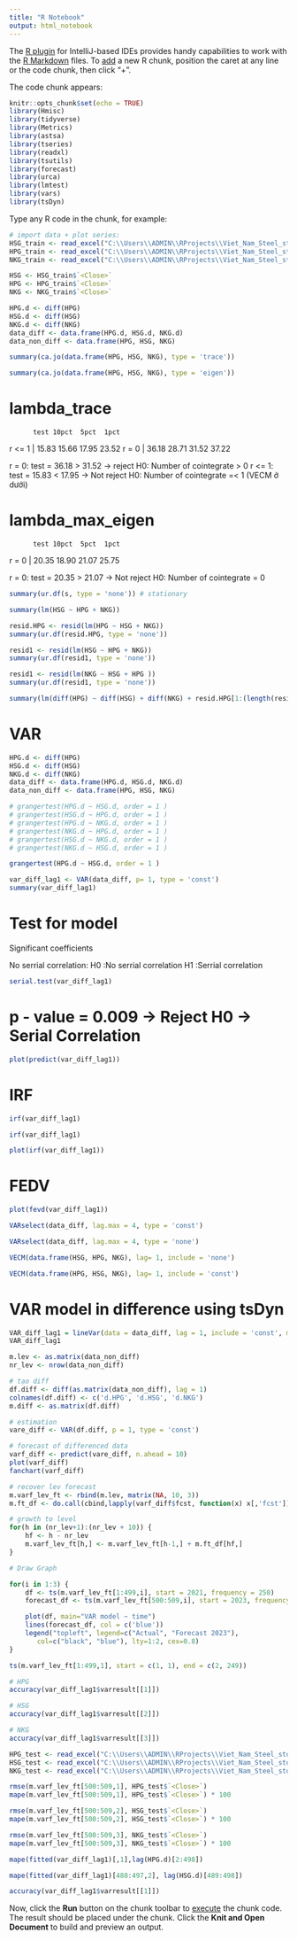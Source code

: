 ```yaml
---
title: "R Notebook"
output: html_notebook
---
```


The [R plugin](https://www.jetbrains.com/help/pycharm/r-plugin-support.html) for IntelliJ-based IDEs provides
handy capabilities to work with the [R Markdown](https://www.jetbrains.com/help/pycharm/r-markdown.html) files.
To [add](https://www.jetbrains.com/help/pycharm/r-markdown.html#add-code-chunk) a new R chunk,
position the caret at any line or the code chunk, then click "+".

The code chunk appears:
```r
knitr::opts_chunk$set(echo = TRUE)
library(Hmisc)
library(tidyverse)
library(Metrics)
library(astsa)
library(tseries)
library(readxl)
library(tsutils)
library(forecast)
library(urca)
library(lmtest)
library(vars)
library(tsDyn)
```

Type any R code in the chunk, for example:
```r
# import data + plot series:
HSG_train <- read_excel("C:\\Users\\ADMIN\\RProjects\\Viet_Nam_Steel_stock_analysis-Time-Series-\\Stock Price - HSG - train.xlsx")
HPG_train <- read_excel("C:\\Users\\ADMIN\\RProjects\\Viet_Nam_Steel_stock_analysis-Time-Series-\\Stock Price - HPG - train.xlsx")
NKG_train <- read_excel("C:\\Users\\ADMIN\\RProjects\\Viet_Nam_Steel_stock_analysis-Time-Series-\\Stock Price - NKG - train.xlsx")
```
```r
HSG <- HSG_train$`<Close>`
HPG <- HPG_train$`<Close>`
NKG <- NKG_train$`<Close>`
```
```r
HPG.d <- diff(HPG)
HSG.d <- diff(HSG)
NKG.d <- diff(NKG)
data_diff <- data.frame(HPG.d, HSG.d, NKG.d)
data_non_diff <- data.frame(HPG, HSG, NKG)
```
```r
summary(ca.jo(data.frame(HPG, HSG, NKG), type = 'trace'))
```
```r
summary(ca.jo(data.frame(HPG, HSG, NKG), type = 'eigen'))
```

# lambda_trace
          test 10pct  5pct  1pct
r <= 1 | 15.83 15.66 17.95 23.52
r = 0  | 36.18 28.71 31.52 37.22

r = 0:  test = 36.18 > 31.52  -> reject H0: Number of cointegrate > 0
r <= 1: test = 15.83 < 17.95  -> Not reject H0: Number of cointegrate =< 1 (VECM ở dưới)

# lambda_max_eigen
          test 10pct  5pct  1pct
r = 0  | 20.35 18.90 21.07 25.75

r = 0:  test = 20.35 > 21.07  -> Not reject H0: Number of cointegrate = 0

```r
summary(ur.df(s, type = 'none')) # stationary
```

```r
summary(lm(HSG ~ HPG + NKG))
```
```r
resid.HPG <- resid(lm(HPG ~ HSG + NKG))
summary(ur.df(resid.HPG, type = 'none'))
```
```r
resid1 <- resid(lm(HSG ~ HPG + NKG))
summary(ur.df(resid1, type = 'none'))
```
```r
resid1 <- resid(lm(NKG ~ HSG + HPG ))
summary(ur.df(resid1, type = 'none'))
```
```r
summary(lm(diff(HPG) ~ diff(HSG) + diff(NKG) + resid.HPG[1:(length(resid.HPG) - 1)]))
```
# VAR
```r
HPG.d <- diff(HPG)
HSG.d <- diff(HSG)
NKG.d <- diff(NKG)
data_diff <- data.frame(HPG.d, HSG.d, NKG.d)
data_non_diff <- data.frame(HPG, HSG, NKG)
```

```r
# grangertest(HPG.d ~ HSG.d, order = 1 )
# grangertest(HSG.d ~ HPG.d, order = 1 )
# grangertest(HPG.d ~ NKG.d, order = 1 )
# grangertest(NKG.d ~ HPG.d, order = 1 )
# grangertest(HSG.d ~ NKG.d, order = 1 )
# grangertest(NKG.d ~ HSG.d, order = 1 )
```
```r
grangertest(HPG.d ~ HSG.d, order = 1 )
```
```r
var_diff_lag1 <- VAR(data_diff, p= 1, type = 'const')
summary(var_diff_lag1)
```
# Test for model
Significant coefficients

No serrial correlation:         H0 :No serrial correlation
                                H1 :Serrial correlation
```r
serial.test(var_diff_lag1)
```
# p - value = 0.009 -> Reject H0 -> Serial Correlation
```r
plot(predict(var_diff_lag1))
```
# IRF
```r
irf(var_diff_lag1)
```
```r
irf(var_diff_lag1)
```
```r
plot(irf(var_diff_lag1))
```
# FEDV
```r
plot(fevd(var_diff_lag1))
```
```r
VARselect(data_diff, lag.max = 4, type = 'const')
```
```r
VARselect(data_diff, lag.max = 4, type = 'none')
```
```r
VECM(data.frame(HSG, HPG, NKG), lag= 1, include = 'none')
```
```r
VECM(data.frame(HPG, HSG, NKG), lag= 1, include = 'const')
```
# VAR model in difference using tsDyn
```r
VAR_diff_lag1 = lineVar(data = data_diff, lag = 1, include = 'const', model = 'VAR', I = 'diff')
VAR_diff_lag1
```
```r
m.lev <- as.matrix(data_non_diff)
nr_lev <- nrow(data_non_diff)

# tạo diff
df.diff <- diff(as.matrix(data_non_diff), lag = 1)
colnames(df.diff) <- c('d.HPG', 'd.HSG', 'd.NKG')
m.diff <- as.matrix(df.diff)

# estimation
vare_diff <- VAR(df.diff, p = 1, type = 'const')

# forecast of differenced data
varf_diff <- predict(vare_diff, n.ahead = 10)
plot(varf_diff)
fanchart(varf_diff)
```
```r
# recover lev forecast
m.varf_lev_ft <- rbind(m.lev, matrix(NA, 10, 3))
m.ft_df <- do.call(cbind,lapply(varf_diff$fcst, function(x) x[,'fcst']))

# growth to level
for(h in (nr_lev+1):(nr_lev + 10)) {
    hf <- h - nr_lev
    m.varf_lev_ft[h,] <- m.varf_lev_ft[h-1,] + m.ft_df[hf,]
}

# Draw Graph

for(i in 1:3) {
    df <- ts(m.varf_lev_ft[1:499,i], start = 2021, frequency = 250)
    forecast_df <- ts(m.varf_lev_ft[500:509,i], start = 2023, frequency = 250)

    plot(df, main="VAR model ~ time")
    lines(forecast_df, col = c('blue'))
    legend("topleft", legend=c("Actual", "Forecast 2023"),
       col=c("black", "blue"), lty=1:2, cex=0.8)
}
```
```r
ts(m.varf_lev_ft[1:499,1], start = c(1, 1), end = c(2, 249))
```
```r
# HPG
accuracy(var_diff_lag1$varresult[[1]])
```
```r
# HSG
accuracy(var_diff_lag1$varresult[[2]])
```
```r
# NKG
accuracy(var_diff_lag1$varresult[[3]])
```
```r
HPG_test <- read_excel("C:\\Users\\ADMIN\\RProjects\\Viet_Nam_Steel_stock_analysis-Time-Series-\\Stock Price - HPG - test.xlsx")
HSG_test <- read_excel("C:\\Users\\ADMIN\\RProjects\\Viet_Nam_Steel_stock_analysis-Time-Series-\\Stock Price - HSG - test.xlsx")
NKG_test <- read_excel("C:\\Users\\ADMIN\\RProjects\\Viet_Nam_Steel_stock_analysis-Time-Series-\\Stock Price - NKG - test.xlsx")
```
```r
rmse(m.varf_lev_ft[500:509,1], HPG_test$`<Close>`)
mape(m.varf_lev_ft[500:509,1], HPG_test$`<Close>`) * 100
```
```r
rmse(m.varf_lev_ft[500:509,2], HSG_test$`<Close>`)
mape(m.varf_lev_ft[500:509,2], HSG_test$`<Close>`) * 100
```
```r
rmse(m.varf_lev_ft[500:509,3], NKG_test$`<Close>`)
mape(m.varf_lev_ft[500:509,3], NKG_test$`<Close>`) * 100
```
```r
mape(fitted(var_diff_lag1)[,1],lag(HPG.d)[2:498])
```
```r
mape(fitted(var_diff_lag1)[488:497,2], lag(HSG.d)[489:498])
```
```r
accuracy(var_diff_lag1$varresult[[1]])
```



Now, click the **Run** button on the chunk toolbar to [execute](https://www.jetbrains.com/help/pycharm/r-markdown.html#run-r-code) the chunk code. The result should be placed under the chunk.
Click the **Knit and Open Document** to build and preview an output.
